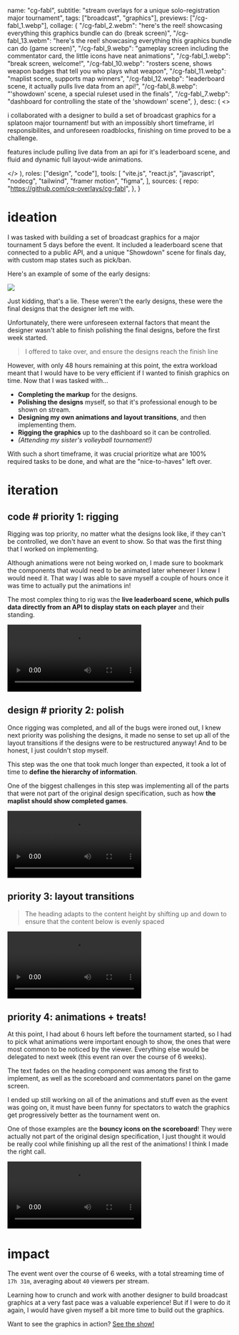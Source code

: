   name: "cg-fabl",
  subtitle: "stream overlays for a unique solo-registration major tournament",
  tags: ["broadcast", "graphics"],
  previews: ["/cg-fabl_1.webp"],
  collage: {
    "/cg-fabl_2.webm":
      "here's the reel! showcasing everything this graphics bundle can do (break screen)",
    "/cg-fabl_13.webm":
      "here's the reel! showcasing everything this graphics bundle can do (game screen)",
    "/cg-fabl_9.webp":
      "gameplay screen including the commentator card, the little icons have neat animations",
    "/cg-fabl_1.webp": "break screen, welcome!",
    "/cg-fabl_10.webp":
      "rosters scene, shows weapon badges that tell you who plays what weapon",
    "/cg-fabl_11.webp": "maplist scene, supports map winners",
    "/cg-fabl_12.webp":
      "leaderboard scene, it actually pulls live data from an api!",
    "/cg-fabl_8.webp": "'showdown' scene, a special ruleset used in the finals",
    "/cg-fabl_7.webp":
      "dashboard for controlling the state of the 'showdown' scene",
  },
  desc: (
    <>
      <p>
        i collaborated with a designer to build a set of broadcast graphics for
        a splatoon major tournament! but with an impossibly short timeframe, irl
        responsibilites, and unforeseen roadblocks, finishing on time proved to
        be a challenge.
      </p>
      <p>
        features include pulling live data from an api for it's leaderboard
        scene, and fluid and dynamic full layout-wide animations.
      </p>
    </>
  ),
  roles: ["design", "code"],
  tools: [
    "vite.js",
    "react.js",
    "javascript",
    "nodecg",
    "tailwind",
    "framer motion",
    "figma",
  ],
  sources: {
    repo: "https://github.com/cq-overlays/cg-fabl",
  },
}

# ideation

I was tasked with building a set of broadcast graphics for a major tournament 5 days before the event. It included a leaderboard scene that connected to a public API, and a unique "Showdown" scene for finals day, with custom map states such as pick/ban.

Here's an example of some of the early designs:

![](/cg-fabl_3.webp)

Just kidding, that's a lie. These weren't the early designs, these were the final designs that the designer left me with.

Unfortunately, there were unforeseen external factors that meant the designer wasn't able to finish polishing the final designs, before the first week started.

> I offered to take over, and ensure the designs reach the finish line

However, with only 48 hours remaining at this point, the extra workload meant that I would have to be very efficient if I wanted to finish graphics on time. Now that I was tasked with...

- **Completing the markup** for the designs.
- **Polishing the designs** myself, so that it's professional enough to be shown on stream.
- **Designing my own animations and layout transitions**, and then implementing them.
- **Rigging the graphics** up to the dashboard so it can be controlled.
- _(Attending my sister's volleyball tournament!)_

With such a short timeframe, it was crucial prioritize what are 100% required tasks to be done, and what are the "nice-to-haves" left over.

# iteration

## code # priority 1: rigging

<Topic code>

Rigging was top priority, no matter what the designs look like, if they can't be controlled, we don't have an event to show. So that was the first thing that I worked on implementing.

Although animations were not being worked on, I made sure to bookmark the components that would need to be animated later whenever I knew I would need it. That way I was able to save myself a couple of hours once it was time to actually put the animations in!

The most complex thing to rig was the **live leaderboard scene, which pulls data directly from an API to display stats on each player** and their standing.

![The dashboard scene! Pulls live data directly from an API, also supports pagination](/cg-fabl_14.webm)

</Topic>

## design # priority 2: polish

<Topic design>

Once rigging was completed, and all of the bugs were ironed out, I knew next priority was polishing the designs, it made no sense to set up all of the layout transitions if the designs were to be restructured anyway! And to be honest, I just couldn't stop myself.

This step was the one that took much longer than expected, it took a lot of time to **define the hierarchy of information**.

One of the biggest challenges in this step was implementing all of the parts that were not part of the original design specification, such as how **the maplist should show completed games**.

![A before/after of the roster screen](/cg-fabl_6.webm)

</Topic>

## priority 3: layout transitions

> The heading adapts to the content height by shifting up and down to ensure that the content below is evenly spaced

![The text inside the heading component fades to showcase whatever is relevant for the active page](/cg-fabl_4.webm)

## priority 4: animations + treats!

At this point, I had about 6 hours left before the tournament started, so I had to pick what animations were important enough to show, the ones that were most common to be noticed by the viewer. Everything else would be delegated to next week (this event ran over the course of 6 weeks).

The text fades on the heading component was among the first to implement, as well as the scoreboard and commentators panel on the game screen.

I ended up still working on all of the animations and stuff even as the event was going on, it must have been funny for spectators to watch the graphics get progressively better as the tournament went on.

One of those examples are the **bouncy icons on the scoreboard**! They were actually not part of the original design specification, I just thought it would be really cool while finishing up all the rest of the animations! I think I made the right call.

![boing :D](/cg-fabl_5.webm)

# impact

The event went over the course of 6 weeks, with a total streaming time of `17h 31m`, averaging about `40` viewers per stream.

Learning how to crunch and work with another designer to build broadcast graphics at a very fast pace was a valuable experience! But if I were to do it again, I would have given myself a bit more time to build out the graphics.

Want to see the graphics in action? [See the show!](https://youtu.be/Kz5w3a8Z_tM?t=680)
